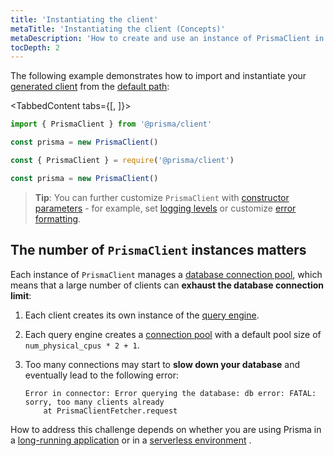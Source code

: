 ```yaml
---
title: 'Instantiating the client'
metaTitle: 'Instantiating the client (Concepts)'
metaDescription: 'How to create and use an instance of PrismaClient in your app.'
tocDepth: 2
---
```


<TopBlock>

The following example demonstrates how to import and instantiate your [generated client](generating-prisma-client) from the [default path](generating-prisma-client#using-a-custom-output-path):

<TabbedContent tabs={[<FileWithIcon text="TypeScript" icon="code"/>, <FileWithIcon text="Javascript" icon="code"/>]}>

<tab>

```ts
import { PrismaClient } from '@prisma/client'

const prisma = new PrismaClient()
```

</tab>

<tab>

```js
const { PrismaClient } = require('@prisma/client')

const prisma = new PrismaClient()
```

</tab>

</TabbedContent>

> **Tip**: You can further customize `PrismaClient` with [constructor parameters](../../../../reference/api-reference/prisma-client-reference#prismaclient) <span class="api"></span> - for example, set [logging levels](logging) or customize [error formatting](error-formatting).

</TopBlock>

## The number of `PrismaClient` instances matters

Each instance of `PrismaClient` manages a [database connection pool](connection-pool), which means that a large number of clients can **exhaust the database connection limit**:

1. Each client creates its own instance of the [query engine](../../prisma-engines/query-engine).
2. Each query engine creates a [connection pool](connection-pool) with a default pool size of `num_physical_cpus * 2 + 1`. 
3. Too many connections may start to **slow down your database** and eventually lead to the following error:

    ```
    Error in connector: Error querying the database: db error: FATAL: sorry, too many clients already
        at PrismaClientFetcher.request
    ```

How to address this challenge depends on whether you are using Prisma in a [long-running application](../../../../guides/performance-and-optimization/connection-management#prismaclient-in-long-running-applications) <span class="guide"></span> or in a [serverless environment](../../../../guides/performance-and-optimization/connection-management#prismaclient-in-serverless-environments) <span class="guide"></span>.
